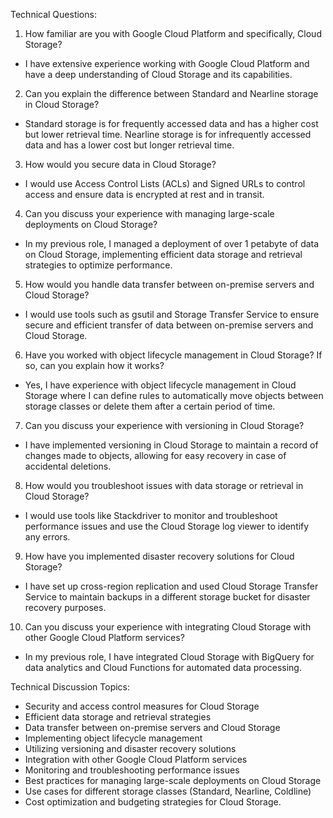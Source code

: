 

Technical Questions:
1. How familiar are you with Google Cloud Platform and specifically, Cloud Storage?
- I have extensive experience working with Google Cloud Platform and have a deep understanding of Cloud Storage and its capabilities.

2. Can you explain the difference between Standard and Nearline storage in Cloud Storage?
- Standard storage is for frequently accessed data and has a higher cost but lower retrieval time. Nearline storage is for infrequently accessed data and has a lower cost but longer retrieval time.

3. How would you secure data in Cloud Storage?
- I would use Access Control Lists (ACLs) and Signed URLs to control access and ensure data is encrypted at rest and in transit.

4. Can you discuss your experience with managing large-scale deployments on Cloud Storage?
- In my previous role, I managed a deployment of over 1 petabyte of data on Cloud Storage, implementing efficient data storage and retrieval strategies to optimize performance.

5. How would you handle data transfer between on-premise servers and Cloud Storage?
- I would use tools such as gsutil and Storage Transfer Service to ensure secure and efficient transfer of data between on-premise servers and Cloud Storage.

6. Have you worked with object lifecycle management in Cloud Storage? If so, can you explain how it works?
- Yes, I have experience with object lifecycle management in Cloud Storage where I can define rules to automatically move objects between storage classes or delete them after a certain period of time.

7. Can you discuss your experience with versioning in Cloud Storage?
- I have implemented versioning in Cloud Storage to maintain a record of changes made to objects, allowing for easy recovery in case of accidental deletions.

8. How would you troubleshoot issues with data storage or retrieval in Cloud Storage?
- I would use tools like Stackdriver to monitor and troubleshoot performance issues and use the Cloud Storage log viewer to identify any errors.

9. How have you implemented disaster recovery solutions for Cloud Storage?
- I have set up cross-region replication and used Cloud Storage Transfer Service to maintain backups in a different storage bucket for disaster recovery purposes.

10. Can you discuss your experience with integrating Cloud Storage with other Google Cloud Platform services?
- In my previous role, I have integrated Cloud Storage with BigQuery for data analytics and Cloud Functions for automated data processing.

Technical Discussion Topics:
- Security and access control measures for Cloud Storage
- Efficient data storage and retrieval strategies
- Data transfer between on-premise servers and Cloud Storage
- Implementing object lifecycle management
- Utilizing versioning and disaster recovery solutions
- Integration with other Google Cloud Platform services
- Monitoring and troubleshooting performance issues
- Best practices for managing large-scale deployments on Cloud Storage
- Use cases for different storage classes (Standard, Nearline, Coldline)
- Cost optimization and budgeting strategies for Cloud Storage.